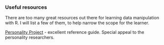 ### Useful resources

There are too many great resources out there for learning data manipulation with R. I will list a few of them, to help narrow the scope for the learner. 

[Personality Project](http://personality-project.org/r/r.data.entry.html) - excellent reference guide. Special appeal to the personality researchers. 